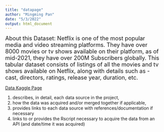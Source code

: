 ```yaml
---
title: "datapage"
author: "Mingming Pan"
date: "5/3/2022"
output: html_document
---
```


<font size="4"> 
About this Dataset: Netflix is one of the most popular media and video streaming platforms. They have over 8000 movies or tv shows available on their platform, as of mid-2021, they have over 200M Subscribers globally. This tabular dataset consists of listings of all the movies and tv shows available on Netflix, along with details such as - cast, directors, ratings, release year, duration, etc.  
</font>

[Data Kaggle Page](https://www.kaggle.com/datasets/shivamb/netflix-shows?resource=download)



(1) describes, in detail, each data source in the project, 
(2) how the data was acquired and/or merged together if applicable, 
(3) provides links to each data source with references/documentation if necessary
(4) links to or provides the Rscript necessary to acquire the data from an API (and date/time it was acquired)